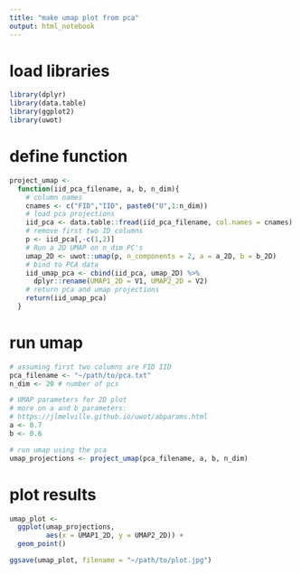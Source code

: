 ```yaml
---
title: "make umap plot from pca"
output: html_notebook
---
```

# load libraries
```r
library(dplyr)
library(data.table)
library(ggplot2)
library(uwot)
```
# define function
```r
project_umap <-
  function(iid_pca_filename, a, b, n_dim){
    # column names
    cnames <- c("FID","IID", paste0("U",1:n_dim))
    # load pca projections
    iid_pca <- data.table::fread(iid_pca_filename, col.names = cnames)
    # remove first two ID columns
    p <- iid_pca[,-c(1,2)]
    # Run a 2D UMAP on n_dim PC's
    umap_2D <- uwot::umap(p, n_components = 2, a = a_2D, b = b_2D)
    # bind to PCA data
    iid_umap_pca <- cbind(iid_pca, umap_2D) %>% 
      dplyr::rename(UMAP1_2D = V1, UMAP2_2D = V2)
    # return pca and umap projections
    return(iid_umap_pca)
  }
```
# run umap
```r
# assuming first two columns are FID IID
pca_filename <- "~/path/to/pca.txt"
n_dim <- 20 # number of pcs

# UMAP parameters for 2D plot
# more on a and b parameters:
# https://jlmelville.github.io/uwot/abparams.html
a <- 0.7
b <- 0.6

# run umap using the pca 
umap_projections <- project_umap(pca_filename, a, b, n_dim)
```
# plot results
```r
umap_plot <- 
  ggplot(umap_projections, 
         aes(x = UMAP1_2D, y = UMAP2_2D)) +
  geom_point()

ggsave(umap_plot, filename = "~/path/to/plot.jpg")
```